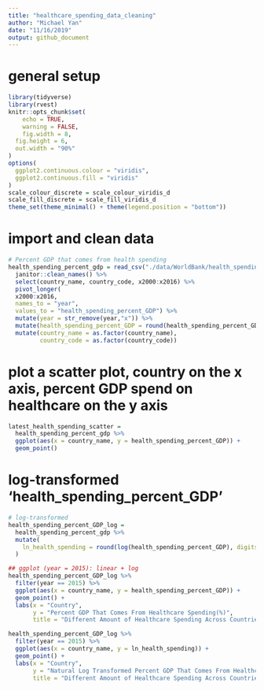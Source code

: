 ```yaml
---
title: "healthcare_spending_data_cleaning"
author: "Michael Yan"
date: "11/16/2019"
output: github_document
---
```

# general setup
```r
library(tidyverse)
library(rvest)
knitr::opts_chunk$set(
	echo = TRUE,
	warning = FALSE,
	fig.width = 8, 
  fig.height = 6,
  out.width = "90%"
)
options(
  ggplot2.continuous.colour = "viridis",
  ggplot2.continuous.fill = "viridis"
)
scale_colour_discrete = scale_colour_viridis_d
scale_fill_discrete = scale_fill_viridis_d
theme_set(theme_minimal() + theme(legend.position = "bottom"))
```

# import and clean data
```r
# Percent GDP that comes from health spending
health_spending_percent_gdp = read_csv("./data/WorldBank/health_spending_percent_GDP.csv") %>%
  janitor::clean_names() %>% 
  select(country_name, country_code, x2000:x2016) %>% 
  pivot_longer(
  x2000:x2016,
  names_to = "year",
  values_to = "health_spending_percent_GDP") %>% 
  mutate(year = str_remove(year,"x")) %>% 
  mutate(health_spending_percent_GDP = round(health_spending_percent_GDP, digits = 2)) %>% 
  mutate(country_name = as.factor(country_name),
         country_code = as.factor(country_code))
```

# plot a scatter plot, country on the x axis, percent GDP spend on healthcare on the y axis
```r
latest_health_spending_scatter = 
  health_spending_percent_gdp %>% 
  ggplot(aes(x = country_name, y = health_spending_percent_GDP)) + 
  geom_point()
```

# log-transformed 'health_spending_percent_GDP'
```r
# log-transformed
health_spending_percent_GDP_log = 
  health_spending_percent_gdp %>% 
  mutate(
    ln_health_spending = round(log(health_spending_percent_GDP), digits = 2)
  )
```

```r
## ggplot (year = 2015): linear + log
health_spending_percent_GDP_log %>% 
  filter(year == 2015) %>% 
  ggplot(aes(x = country_name, y = health_spending_percent_GDP)) + 
  geom_point() +
  labs(x = "Country",
       y = "Percent GDP That Comes From Healthcare Spending(%)",
       title = "Different Amount of Healthcare Spending Across Countries")

health_spending_percent_GDP_log %>% 
  filter(year == 2015) %>% 
  ggplot(aes(x = country_name, y = ln_health_spending)) + 
  geom_point() +
  labs(x = "Country",
       y = "Natural Log Transformed Percent GDP That Comes From Healthcare Spending(%)",
       title = "Different Amount of Healthcare Spending Across Countries")
```
